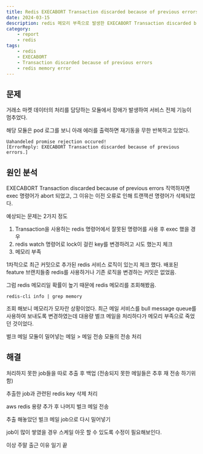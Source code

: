 ```yaml
---
title: Redis EXECABORT Transaction discarded because of previous errors 에러
date: 2024-03-15
description: redis 메모리 부족으로 발생한 EXECABORT Transaction discarded because of previous errors 문제를 해결하는 포스팅 입니다.
category: 
    - report
    - redis
tags: 
    - redis
    - EXECABORT
    - Transaction discarded because of previous errors
    - redis memory error
---
```


## 문제

거래소 마켓 데이터의 처리를 담당하는 모듈에서 장애가 발생하여 서비스 전체 기능이 멈추었다.

해당 모듈은 pod 로그를 보니 아래 에러를 출력하면 재기동을 무한 반복하고 있었다.

```
Uahandeled promise rejection occured!
[ErrorReply: EXECABORT Transaction discarded because of previous errors.]
```


## 원인 분석
EXECABORT Transaction discarded because of previous errors
직역하자면 exec 명령어가 abort 되었고, 그 이유는 이전 오류로 인해 트랜잭션 명령어가 삭제되었다.

예상되는 문제는 2가지 정도
1. Transaction을 사용하는 redis 명령어에서 잘못된 명령어를 사용 후 exec 했을 경우
2. redis watch 명령어로 lock이 걸린 key를 변경하려고 시도 했는지 체크
3. 메모리 부족

1차적으로 최근 커밋으로 추가된 redis 서비스 로직이 있는지 체크 했다.
배포된 feature 브랜치들중 redis를 사용하거나 기존 로직을 변경하는 커밋은 없었음.

그럼 redis 메모리일 확률이 높기 때문에 redis 메모리를 조회해봤음.

```
redis-cli info | grep memory
```

조회 해보니 메모리가 모자란 상황이었다.
최근 메일 서비스를 bull message queue를 사용하여 보내도록 변경하였는데 대용량 벌크 메일을 처리하다가 메모리 부족으로 죽었던 것이었다.

벌크 메일 모듈이 밀어넣는 메일 > 메일 전송 모듈의 전송 처리


## 해결
처리하지 못한 job들을 따로 추출 후 백업 (전송되지 못한 메일들은 추후 재 전송 하기위함)

추출한 job과 관련된 redis key 삭제 처리

aws redis 용량 추가 후 나머지 벌크 메일 전송

추출 해놓았던 벌크 메일 job으로 다시 밀어넣기

job이 많이 쌓였을 경우 스케일 아웃 할 수 있도록 수정이 필요해보인다.

이상 주말 출근 이유 일기 끝
